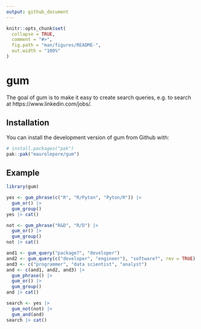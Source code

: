 ```yaml
---
output: github_document
---
```


<!-- README.md is generated from README.Rmd. Please edit that file -->

```r
knitr::opts_chunk$set(
  collapse = TRUE,
  comment = "#>",
  fig.path = "man/figures/README-",
  out.width = "100%"
)
```

# gum

<!-- badges: start -->
<!-- badges: end -->

The goal of gum is to make it easy to create search queries, e.g. to search at https://www.linkedin.com/jobs/.

## Installation

You can install the development version of gum from Github with:

``` r
# install.packages("pak")
pak::pak("maurolepore/gum")
```

## Example

```r
library(gum)

yes <- gum_phrase(c("R", "R/Pyton", "Pyton/R")) |>
  gum_or() |>
  gum_group()
yes |> cat()

not <- gum_phrase("R&D", "R/D") |>
  gum_or() |>
  gum_group()
not |> cat()

and1 <- gum_query("package?", "developer")
and2 <- gum_query(c("developer", "engineer"), "software?", rev = TRUE)
and3 <- c("programmer", "data scientist", "analyst")
and <- c(and1, and2, and3) |>
  gum_phrase() |>
  gum_or() |>
  gum_group()
and |> cat()

search <- yes |> 
  gum_not(not) |> 
  gum_and(and)
search |> cat()
```
